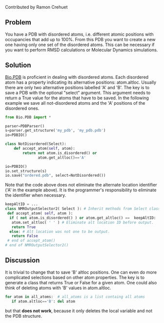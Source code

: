 Contributed by Ramon Crehuet

== Problem ==

You have a PDB with disordered atoms, i.e. different atomic positions with occupancies that add up to 100%. From this PDB you want to create a new one having only one set of the disordered atoms. This can be necessary if you want to perform RMSD calculations or Molecular Dynamics simulations.
== Solution ==
[http://biopython.org/DIST/docs/tutorial/Tutorial.html#htoc118 Bio.PDB] is proficient in dealing with disordered atoms. Each disordered atom has a property indicating its alternative positions: atom.altloc. Usually there are only two alternative positions labelled 'A' and 'B'. The key is to save a PDB with the optional "select" argument. This argument needs to return a True value for the atoms that have to be saved. In the following example we save all not-disordered atoms and the 'A' positions of the disordered ones.

<source lang=python>
from Bio.PDB import *

parser=PDBParser()
s=parser.get_structure('my_pdb', 'my_pdb.pdb')
io=PDBIO()

class NotDisordered(Select):
    def accept_atom(self, atom):
        return not atom.is_disordered() or
               atom.get_altloc()=='A'

io=PDBIO()
io.set_structure(s)
io.save("ordered.pdb", select=NotDisordered())
</source>

Note that the code above does not eliminate the alternate location identifier ('A' in the example above).  It is the programmer's responsibility to eliminate the identifier when necessary.

<source lang=python>
keepAltID = ...
class NMROutputSelector2( Select ): # Inherit methods from Select class
 def accept_atom( self, atom ):
  if ( not atom.is_disordered() ) or atom.get_altloc() ==  keepAltID:
   atom.set_altloc( ' ' ) # Eliminate alt location ID before output.
   return True
  else: # Alt location was not one to be output.
   return False
 # end of accept_atom()
# end of NMROutputSelector2()
</source>

== Discussion ==
It is trivial to change that to save 'B' altloc positions. One can even do more complicated selections based on other atom properties. The key is to generate a class that returns True or False for a given atom. 
One could also think of deleting atoms with 'B' values in atom.altloc.
<source lang=python>
for atom in all_atoms:  # all_atoms is a list containg all atoms
   if atom.altloc=='B': del atom
</source>
but that '''does not work''', because it only deletes the local variable and not the PDB structure.

